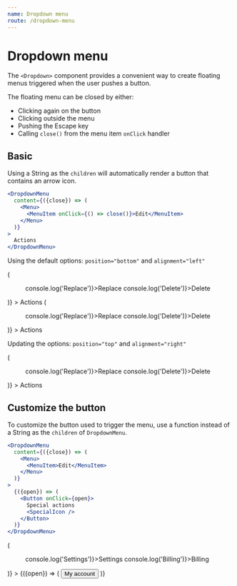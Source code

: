 ```yaml
---
name: Dropdown menu
route: /dropdown-menu
---
```




# Dropdown menu

The `<Dropdown>` component provides a convenient way to create floating menus triggered when the user pushes a button.

The floating menu can be closed by either:

- Clicking again on the button
- Clicking outside the menu
- Pushing the Escape key
- Calling `close()` from the menu item `onClick` handler

## Basic

Using a String as the `children` will automatically render a button that contains an arrow icon.

```jsx
<DropdownMenu
  content={({close}) => (
    <Menu>
      <MenuItem onClick={() => close()}>Edit</MenuItem>
    </Menu>
  )}
>
  Actions
</DropdownMenu>
```

Using the default options: `position="bottom"` and `alignment="left"`

<Playground>
  <Root>
    <Row>
      <Col>
        <span />
      </Col>
      <Col>
        <DropdownMenu
          content={({close}) => (
            <Menu>
              <MenuItem onClick={() => console.log('Replace')}>Replace</MenuItem>
              <MenuItem onClick={() => console.log('Delete')}>Delete</MenuItem>
            </Menu>
          )}
        >
          Actions
        </DropdownMenu>
      </Col>
      <Col>
        <DropdownMenu
          disabled
          content={({close}) => (
            <Menu>
              <MenuItem onClick={() => console.log('Replace')}>Replace</MenuItem>
              <MenuItem onClick={() => console.log('Delete')}>Delete</MenuItem>
            </Menu>
          )}
        >
          Actions
        </DropdownMenu>
      </Col>
    </Row>
  </Root>
</Playground>

Updating the options: `position="top"` and `alignment="right"`

<Playground>
  <Root>
    <Row>
      <Col>
        <span />
      </Col>
      <Col>
        <DropdownMenu
          position="top"
          alignment="right"
          content={({close}) => (
            <Menu>
              <MenuItem onClick={() => console.log('Replace')}>Replace</MenuItem>
              <MenuItem onClick={() => console.log('Delete')}>Delete</MenuItem>
            </Menu>
          )}
        >
          Actions
        </DropdownMenu>
      </Col>
      <Col>
        <span />
      </Col>
    </Row>
  </Root>
</Playground>

## Customize the button

To customize the button used to trigger the menu, use a function instead of a String as the `children` of `DropdownMenu`.

```jsx
<DropdownMenu
  content={({close}) => (
    <Menu>
      <MenuItem>Edit</MenuItem>
    </Menu>
  )}
>
  {({open}) => (
    <Button onClick={open}>
      Special actions
      <SpecialIcon />
    </Button>
  )}
</DropdownMenu>
```

<Playground>
  <Root>
    <div>
      <DropdownMenu
        content={({close}) => (
          <Menu>
            <MenuItem onClick={() => console.log('Settings')}>Settings</MenuItem>
            <MenuItem onClick={() => console.log('Billing')}>Billing</MenuItem>
          </Menu>
        )}
      >
        {({open}) => (
          <Button onClick={open} style={{display: 'inline-flex', alignItems: 'center'}}>
            <AccountIcon />
            <span style={{marginLeft: '.5rem'}}>My account</span>
          </Button>
        )}
      </DropdownMenu>
    </div>
  </Root>
</Playground>
